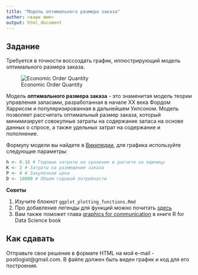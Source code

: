 ```yaml
---
title: "Модель оптимального размера заказа"
author: <ваше имя>
output: html_document
---
```


## Задание

Требуется в точности воссоздать график, иллюстрирующий модель оптимального размера заказа.

![Economic Order Quantity](eoq.png)


Модель **оптимального размера заказа** - это знаменитая модель теории управления запасами, разработанная в начале XX века Фордом Харрисом и популяризированная в дальнейшем Уилсоном. Модель позволяет рассчитать оптимальный размер заказа, который минимизирует совокупные затраты на содержание запаса на основе данных о спросе, а также удельных затрат на содержание и пополнение. 

Формулу модели вы найдете в [Википедии](https://en.wikipedia.org/wiki/Economic_order_quantity), для графика используйте следующие параметры:

```r
h <- 0.16 # Годовые затраты на хранение в расчете на единицу
K <- 2 # Затраты на размещение заказа
P <- 8 # Закупочная цена
D <- 10000 # Объем годовой потребности
```

**Советы**

  1. Изучите блокнот `ggplot_plotting_functions.Rmd`  
  2. Про добавление легенды для функций можно почитать [здесь](http://stackoverflow.com/questions/18060116/adding-legend-to-ggplot-when-lines-were-added-manually)  
  3. Вам также поможет глава [graphics for communication](http://r4ds.had.co.nz/graphics-for-communication.html) в книге R for Data Science book

## Как сдавать

Отправьте свое решение в формате HTML на мой e-mail - postlogist@gmail.com. В файле должен быть виден график и код для его построения.